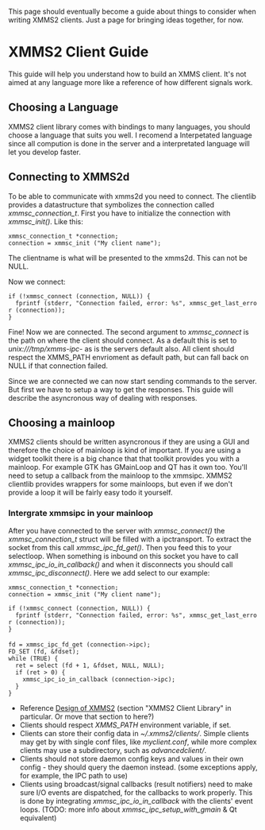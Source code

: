This page should eventually become a guide about things to consider when writing XMMS2 clients. Just a page for bringing ideas together, for now.

= XMMS2 Client Guide =

This guide will help you understand how to build an XMMS client. It's not aimed at any language more like a reference of how different signals work.

== Choosing a Language ==
XMMS2 client library comes with bindings to many languages, you should choose a language that suits you well. I recomend a Interpetated language since all compution is done in the server and a interpretated language will let you develop faster.

== Connecting to XMMS2d ==
To be able to communicate with xmms2d you need to connect. The clientlib provides a datastructure that symbolizes the connection called ''xmmsc_connection_t''. First you have to initialize the connection with ''xmmsc_init()''. Like this:

 xmmsc_connection_t *connection;
 connection = xmmsc_init ("My client name");

The clientname is what will be presented to the xmms2d. This can not be NULL.

Now we connect:

 if (!xmmsc_connect (connection, NULL)) {
   fprintf (stderr, "Connection failed, error: %s", xmmsc_get_last_error (connection));
 }

Fine! Now we are connected. The second argument to ''xmmsc_connect'' is the path on where the client should connect. As a default this is set to ''unix:///tmp/xmms-ipc-<username>'' as is the servers default also. All client should respect the XMMS_PATH envrioment as default path, but can fall back on NULL if that connection failed. 

Since we are connected we can now start sending commands to the server. But first we have to setup a way to get the responses. This guide will describe the asyncronous way of dealing with responses.

== Choosing a mainloop ==
XMMS2 clients should be written asyncronous if they are using a GUI and therefore the choice of mainloop is kind of important. If you are using a widget toolkit there is a big chance that that toolkit provides you with a mainloop. For example GTK has GMainLoop and QT has it own too. You'll need to setup a callback from the mainloop to the xmmsipc. XMMS2 clientlib provides wrappers for some mainloops, but even if we don't provide a loop it will be fairly easy todo it yourself. 

=== Intergrate xmmsipc in your mainloop ===
After you have connected to the server with ''xmmsc_connect()'' the ''xmmsc_connection_t'' struct will be filled with a ipctransport. To extract the socket from this call ''xmmsc_ipc_fd_get()''. Then you feed this to your selectloop. When something is inbound on this socket you have to call ''xmmsc_ipc_io_in_callback()'' and when it disconnects you should call ''xmmsc_ipc_disconnect()''. Here we add select to our example:

 xmmsc_connection_t *connection;
 connection = xmmsc_init ("My client name");

 if (!xmmsc_connect (connection, NULL)) {
   fprintf (stderr, "Connection failed, error: %s", xmmsc_get_last_error (connection));
 }
 
 fd = xmmsc_ipc_fd_get (connection->ipc);
 FD_SET (fd, &fdset);
 while (TRUE) {
   ret = select (fd + 1, &fdset, NULL, NULL);
   if (ret > 0) {
     xmmsc_ipc_io_in_callback (connection->ipc);
   }
 }

* Reference [[Design of XMMS2]] (section "XMMS2 Client Library" in particular. Or move that section to here?)
* Clients should respect ''XMMS_PATH'' environment variable, if set.
* Clients can store their config data in ''~/.xmms2/clients/''. Simple clients may get by with single conf files, like ''myclient.conf'', while more complex clients may use a subdirectory, such as ''advancedclient/''.
* Clients should not store daemon config keys and values in their own config - they should query the daemon instead. (some exceptions apply, for example, the IPC path to use)
* Clients using broadcast/signal callbacks (result notifiers) need to make sure I/O events are dispatched, for the callbacks to work properly. This is done by integrating ''xmmsc_ipc_io_in_callback'' with the clients' event loops. (TODO: more info about ''xmmsc_ipc_setup_with_gmain'' & Qt equivalent)